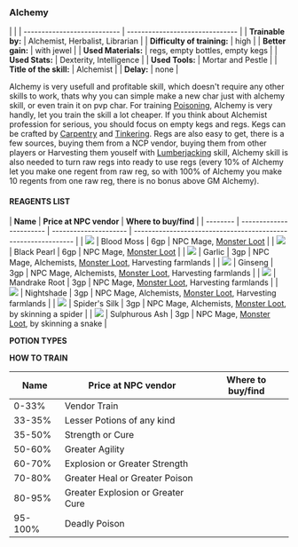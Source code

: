 ### Alchemy

|                             |
| --------------------------- | ------------------------------- |
| **Trainable by:**           | Alchemist, Herbalist, Librarian |
| **Difficulty of training:** | high                            |
| **Better gain:**            | with jewel                      |
| **Used Materials:**         | regs, empty bottles, empty kegs |
| **Used Stats:**             | Dexterity, Intelligence         |
| **Used Tools:**             | Mortar and Pestle               |
| **Title of the skill:**     | Alchemist                       |
| **Delay:**                  | none                            |

Alchemy is very usefull and profitable skill, which doesn't require any other skills to work,
thats why you can simple make a new char just with alchemy skill, or even train it on pvp char.
For training [Poisoning][2], Alchemy is very handly, let you train the skill a lot cheaper.
If you think about Alchemist profession for serious, you should focus on empty kegs and regs.
Kegs can be crafted by [Carpentry][3] and [Tinkering][4]. Regs are also easy to get, there is a few sources,
buying them from a NCP vendor, buying them from other players or Harvesting them youself with [Lumberjacking][5] skill,
Alchemy skill is also needed to turn raw regs into ready to use regs (every 10% of Alchemy let you make one regent from raw reg,
so with 100% of Alchemy you make 10 regents from one raw reg, there is no bonus above GM Alchemy).

#### REAGENTS LIST

| **Name** | **Price at NPC vendor** | **Where to buy/find** |
| -------- | ----------------------- | --------------------- | ------------------------------------------------------------- |
| ![][6]   | Blood Moss              | 6gp                   | NPC Mage, [Monster Loot][7]                                   |
| ![][8]   | Black Pearl             | 6gp                   | NPC Mage, [Monster Loot][7]                                   |
| ![][9]   | Garlic                  | 3gp                   | NPC Mage, Alchemists, [Monster Loot][7], Harvesting farmlands |
| ![][10]  | Ginseng                 | 3gp                   | NPC Mage, Alchemists, [Monster Loot][7], Harvesting farmlands |
| ![][11]  | Mandrake Root           | 3gp                   | NPC Mage, [Monster Loot][7], Harvesting farmlands             |
| ![][12]  | Nightshade              | 3gp                   | NPC Mage, Alchemists, [Monster Loot][7], Harvesting farmlands |
| ![][13]  | Spider's Silk           | 3gp                   | NPC Mage, Alchemists, [Monster Loot][7], by skinning a spider |
| ![][14]  | Sulphurous Ash          | 3gp                   | NPC Mage, [Monster Loot][7], by skinning a snake              |

**POTION TYPES**

**HOW TO TRAIN**

| **Name** | **Price at NPC vendor**           | **Where to buy/find** |
| -------- | --------------------------------- | --------------------- |
| 0-33%    | Vendor Train                      |
| 33-35%   | Lesser Potions of any kind        |
| 35-50%   | Strength or Cure                  |
| 50-60%   | Greater Agility                   |
| 60-70%   | Explosion or Greater Strength     |
| 70-80%   | Greater Heal or Greater Poison    |
| 80-95%   | Greater Explosion or Greater Cure |
| 95-100%  | Deadly Poison                     |

[1]: http://neverlandsphoenix.org/wordpress/wiki/list/
[2]: /pages/library/skills/poisoning
[3]: /pages/library/skills/carpentry
[4]: /pages/library/skills/tinkering
[5]: /pages/library/skills/lumberjacking
[6]: /images/alchemy/bm.gif
[7]: http://neverlandsphoenix.org/wordpress/wiki/monster-loot/
[8]: /images/alchemy/bp.gif
[9]: ../../../images/alchemy/gl.gif
[10]: ../../../images/alchemy/gs.gif
[11]: ../../../images/alchemy/mr.gif
[12]: ../../../images/alchemy/ns2.gif
[13]: ../../../images/alchemy/ss.gif
[14]: ../../../images/alchemy/sa.gif

